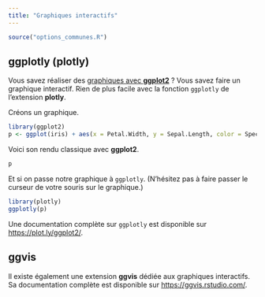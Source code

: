 ```yaml
---
title: "Graphiques interactifs"
---
```


```r
source("options_communes.R")
```


## ggplotly (plotly)

Vous savez réaliser des [graphiques avec **ggplot2**](intro-ggplot2.html) ? Vous savez faire un graphique interactif. Rien de plus facile avec la fonction `ggplotly`{data-pkg="plotly"} de l'extension <strong class="pkg">plotly</strong>.

Créons un graphique.

```r
library(ggplot2)
p <- ggplot(iris) + aes(x = Petal.Width, y = Sepal.Length, color = Species) + geom_point()
```

Voici son rendu classique avec <strong class="pkg">ggplot2</strong>.

```r
p
```

Et si on passe notre graphique à `ggplotly`{data-pkg="plotly"}. (N'hésitez pas à faire passer le curseur de votre souris sur le graphique.)

```r
library(plotly)
ggplotly(p)
```

Une documentation complète sur `ggplotly`{data-pkg="plotly"} est disponible sur <https://plot.ly/ggplot2/>.

## ggvis

Il existe également une extension <strong class="pkg">ggvis</strong> dédiée aux graphiques interactifs. Sa documentation complète est disponible sur <https://ggvis.rstudio.com/>.
